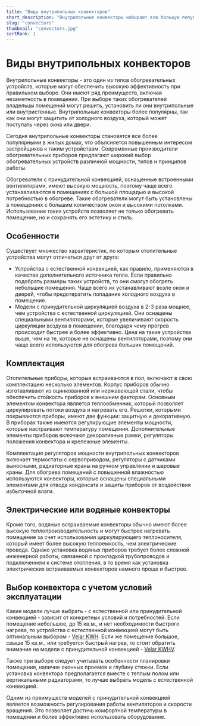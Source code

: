 ```yaml
---
title: "Виды внутрипольных конвекторов"
short_description: "Внутрипольные конвекторы набирают всю большую популярность. Разбираем,какие виды конвекторов бывают и какой лучше подойдет для вас."
slug: "convectors"
thumbnail: "convectors.jpg"
sortRank: 1
---
```


# Виды внутрипольных конвекторов

Внутрипольные конвекторы - это один из типов обогревательных устройств, которые могут обеспечить высокую эффективность при правильном выборе. Они имеют ряд преимуществ, включая незаметность в помещении. При выборе таких обогревателей владельцы помещений могут решить, установить ли они внутрипольные или внутристенные. Внутрипольные конвекторы более популярны, так как они могут защитить от холодного воздуха, который может поступать через окна или двери.

Сегодня внутрипольные конвекторы становятся все более популярными в жилых домах, что объясняется повышенным интересом застройщиков к таким устройствам. Современные производители обогревательных приборов предлагают широкий выбор обогревательных устройств различной мощности, типов и принципов работы.

Обогреватели с принудительной конвекцией, оснащенные встроенными вентиляторами, имеют высокую мощность, поэтому чаще всего устанавливаются в помещениях с большой площадью и высокой потребностью в обогреве. Такие обогреватели могут быть установлены в помещениях с большим количеством окон и высокими потолками. Использование таких устройств позволяет не только обогревать помещение, но и сохранять его эстетику и стиль.

## Особенности

Существует множество характеристик, по которым отопительные устройства могут отличаться друг от друга:
<ul class="list-disc">
<li>Устройства с естественной конвекцией, как правило, применяются в качестве дополнительного источника тепла. Если правильно подобрать размеры таких устройств, то они смогут обогреть небольшие помещения. Чаще всего их устанавливают возле окон и дверей, чтобы предотвратить попадание холодного воздуха в помещение.</li>
<li>Модели с принудительной циркуляцией воздуха в 2-3 раза мощнее, чем устройства с естественной циркуляцией. Они оснащены специальными вентиляторами, которые увеличивают скорость циркуляции воздуха в помещении, благодаря чему прогрев происходит быстрее и более эффективно. Цена на такие устройства выше, чем на те, которые не оснащены вентиляторами, поэтому они чаще всего используются для обогрева больших помещений.</li>
</ul>

## Комплектация
Отопительные приборы, которые встраиваются в пол, включают в свою комплектацию несколько элементов. Корпус приборов обычно изготавливают из оцинкованной или нержавеющей стали, чтобы обеспечить стойкость приборов к внешним факторам. Основным элементом конвектора является теплообменник, который позволяет циркулировать потоки воздуха и нагревать его. Решетки, которыми покрываются приборы, имеют две функции: защитную и декоративную. В приборах также имеются регулирующие элементы мощности, которые настраивают температуру помещения. Дополнительные элементы приборов включают декоративные рамки, регуляторы положения конвектора и крепежные элементы.

Комплектация регуляторов мощности внутрипольных конвекторов включает термостаты с сервоприводом, регуляторы с датчиками выносными, радиаторные краны на ручном управлении и шаровые краны. Для обогрева помещений с повышенной влажностью используются конвекторы, которые оснащены специальными элементами для отвода конденсата и защиты приборов от воздействия избыточной влаги.

## Электрические или водяные конвекторы
Кроме того, водяные встраиваемые конвекторы обычно имеют более высокую теплопроизводительность и могут быстрее нагревать помещение за счет использования циркулирующего теплоносителя, который имеет более высокую теплоемкость, чем электрические провода. Однако установка водяных приборов требует более сложной инженерной работы, связанной с прокладкой трубопроводов и подключением к системе отопления, в то время как установка электрических встраиваемых конвекторов намного проще и быстрее.

## Выбор конвектора с учетом условий эксплуатации
Какие модели лучше выбрать - с естественной или принудительной конвекцией - зависит от конкретных условий и потребностей. Если помещение небольшое, до 15 кв.м., и нет необходимости быстрого нагрева, то устройства с естественной конвекцией могут быть оптимальным выбором - [<span class="text-red-500 hover:underline">Velar KWH</span>](/model/kwh). Если же помещение большое, свыше 15 кв.м., или требуется быстрый нагрев, то стоит обратить внимание на модели с принудительной конвекцией - [<span class="text-red-500 hover:underline">Velar KWHV</span>](/model/kwhv).

Также при выборе следует учитывать особенности планировки помещения, наличие оконных проемов и глубину стяжки. Если установка конвектора предполагается вместе с теплым полом или вертикальными радиаторами, то лучше выбрать модель с естественной конвекцией.

Одним из преимуществ моделей с принудительной конвекцией является возможность регулирования работы вентиляторов и скорости вращения. Это позволяет достичь комфортной температуры в помещении и более эффективно использовать оборудование.
